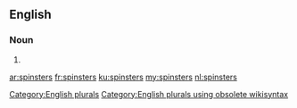==English==

===Noun===
{{head|en}}

# {{plural of|spinster}}

[[Category:English plurals]][[Category:English plurals using obsolete wikisyntax]]

[[ar:spinsters]]
[[fr:spinsters]]
[[ku:spinsters]]
[[my:spinsters]]
[[nl:spinsters]]